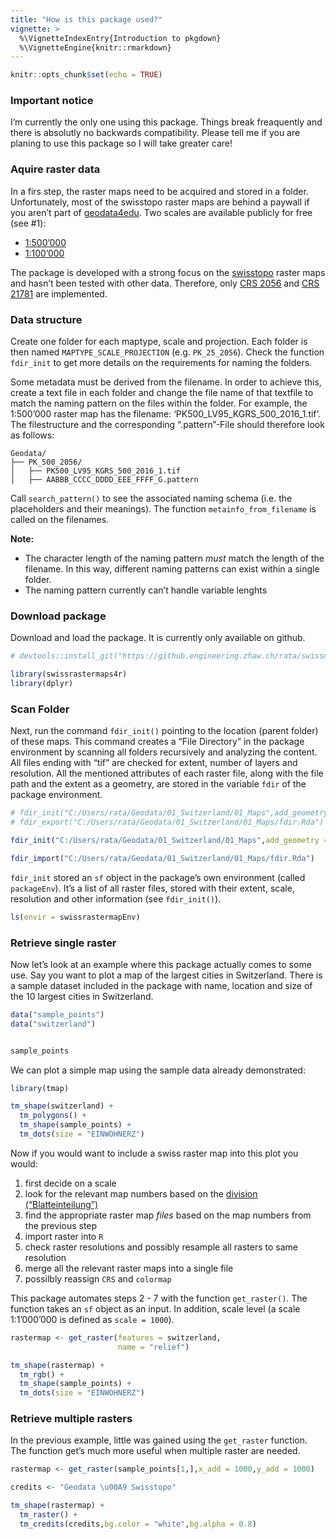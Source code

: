 ```yaml
---
title: "How is this package used?"
vignette: >
  %\VignetteIndexEntry{Introduction to pkgdown}
  %\VignetteEngine{knitr::rmarkdown}
---
```


```r
knitr::opts_chunk$set(echo = TRUE)
```

### Important notice

I'm currently the only one using this package. Things break freaquently and there is absolutly no backwards compatibility. Please tell me if you are planing to use this package so I will take greater care!

### Aquire raster data

In a firs step, the raster maps need to be acquired and stored in a folder. Unfortunately, most of the swisstopo raster maps are behind a paywall if you aren't part of [geodata4edu](https://geodata4edu.ch/).  Two scales are available publicly for free (see #1):

- [1:500'000](https://shop.swisstopo.admin.ch/en/products/maps/national/digital/srm500)
- [1:100'000](https://shop.swisstopo.admin.ch/en/products/maps/national/digital/srm1000)


The package is developed with a strong focus on the  [swisstopo](https://shop.swisstopo.admin.ch/de/products/maps/national/digital/) raster maps and hasn't been tested with other data. Therefore, only [CRS 2056](https://epsg.io/2056) and [CRS 21781](https://epsg.io/21781) are implemented.


### Data structure

Create one folder for each maptype, scale and projection. Each folder is then named `MAPTYPE_SCALE_PROJECTION` (e.g. `PK_25_2056`). Check the function `fdir_init` to get more details on the requirements for naming the folders.

Some metadata must be derived from the filename. In order to achieve this, create a text file in each folder and change the file name of that textfile to match the naming pattern on the files within the folder. For example, the 1:500'000 raster map has the filename: 'PK500_LV95_KGRS_500_2016_1.tif'. The filestructure and the corresponding ".pattern"-File should therefore look as follows:

```
Geodata/
├── PK_500_2056/
│   ├── PK500_LV95_KGRS_500_2016_1.tif
│   ├── AABBB_CCCC_DDDD_EEE_FFFF_G.pattern
```
Call `search_pattern()` to see the associated naming schema (i.e. the placeholders and their meanings). The function `metainfo_from_filename` is called on the filenames.

**Note:**

- The character length of the naming pattern *must* match the length of the filename. In this way, different naming patterns can exist within a single folder.
- The naming pattern currently can't handle variable lenghts

### Download package

Download and load the package. It is currently only available on github. 


```r
# devtools::install_git("https://github.engineering.zhaw.ch/rata/swissmapraster.git",upgrade = F,quiet = T)
```


```r
library(swissrastermaps4r)
library(dplyr)
```

### Scan Folder

Next, run the command `fdir_init()` pointing to the location (parent folder) of these maps. This command creates a "File Directory" in the package environment by scanning all folders recursively and analyzing the content. All files ending with "tif" are checked for extent, number of layers and resolution. All the mentioned attributes of each raster file, along with the file path and the extent as a geometry, are stored in the variable `fdir` of the package environment.

```r
# fdir_init("C:/Users/rata/Geodata/01_Switzerland/01_Maps",add_geometry = F)
# fdir_export("C:/Users/rata/Geodata/01_Switzerland/01_Maps/fdir.Rda")
```

```r
fdir_init("C:/Users/rata/Geodata/01_Switzerland/01_Maps",add_geometry = F)
```

```r
fdir_import("C:/Users/rata/Geodata/01_Switzerland/01_Maps/fdir.Rda")
```

`fdir_init` stored an `sf` object in the package's own environment (called `packageEnv`). It's a list of all raster files, stored with their extent, scale, resolution and other information (see `fdir_init()`).


```r
ls(envir = swissrastermapEnv)
```


### Retrieve single raster

Now let's look at an example where this package actually comes to some use. Say you want to plot a map of the largest cities in Switzerland. There is a sample dataset included in the package with name, location and size of the 10 largest cities in Switzerland. 

```r
data("sample_points")
data("switzerland")


sample_points
```


We can plot a simple map using the sample data already demonstrated: 

```r
library(tmap)

tm_shape(switzerland) + 
  tm_polygons() + 
  tm_shape(sample_points) + 
  tm_dots(size = "EINWOHNERZ")
```

Now if you would want to include a swiss raster map into this plot you would:

1. first decide on a scale
2. look for the relevant map numbers based on the [division ("Blatteinteilung")](https://map.geo.admin.ch/?selectedNode=node_ch.swisstopo.pixelkarte-pk50.metadata1&Y=660000&X=190000&zoom=1&bgLayer=ch.swisstopo.pixelkarte-farbe&layers=ch.swisstopo.pixelkarte-pk50.metadata&time_current=latest&lang=de&topic=ech)
3. find the appropriate raster map _files_ based on the map numbers from the previous step
4. import raster into `R`
5. check raster resolutions and possibly resample all rasters to same resolution
6. merge all the relevant raster maps into a single file
7. possilbly reassign `CRS` and `colormap` 

This package automates steps 2 - 7 with the function `get_raster()`. The function takes an `sf` object as an input. In addition, scale level (a scale 1:1'000'000 is defined as `scale = 1000`).


```r

rastermap <- get_raster(features = switzerland,
                        name = "relief")

tm_shape(rastermap) + 
  tm_rgb() + 
  tm_shape(sample_points) + 
  tm_dots(size = "EINWOHNERZ")
```

### Retrieve multiple rasters

In the previous example, little was gained using the `get_raster` function. The function get's much more useful when multiple raster are needed. 
```r

rastermap <- get_raster(sample_points[1,],x_add = 1000,y_add = 1000)

```


```r
credits <- "Geodata \u00A9 Swisstopo"

tm_shape(rastermap) + 
  tm_raster() + 
  tm_credits(credits,bg.color = "white",bg.alpha = 0.8)

```



